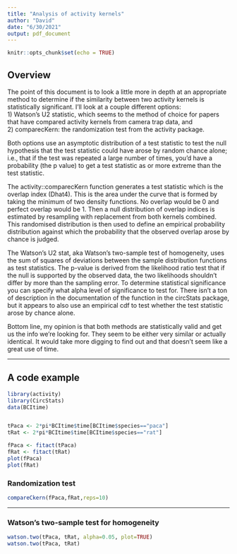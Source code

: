 ```yaml
---
title: "Analysis of activity kernels"
author: "David"
date: "6/30/2021"
output: pdf_document
---
```


```r
knitr::opts_chunk$set(echo = TRUE)
```

## Overview
The point of this document is to look a little more in depth at an appropriate method to determine if the similarity between two activity kernels is statistically significant. I'll look at a couple different options:  
1) Watson's U2 statistic, which seems to the method of choice for papers that have compared activity kernels from camera trap data, and   
2) comparecKern: the randomization test from the activity package.  

Both options use an asymptotic distribution of a test statistic to test the null hypothesis that the test statistic could have arose by random chance alone; i.e., that if the test was repeated a large number of times, you'd have a probability (the p value) to get a test statistic as or more extreme than the test statistic. 


The activity::comparecKern function generates a test statistic which is the overlap index (Dhat4). This is the area under the curve that is formed by taking the minimum of two density functions. No overlap would be 0 and perfect overlap would be 1. Then a null distribution of overlap indices is estimated by resampling with replacement from both kernels combined. This randomised distribution is then used to define an empirical probability distribution against which the probability that the observed overlap arose by chance is judged.

The Watson's U2 stat, aka Watson's two-sample test of homogeneity, uses the sum of squares of deviations between the sample distribution functions as test statistics. The p-value is derived from the likelihood ratio test that if the null is supported by the observed data, the two likelihoods shouldn't differ by more than the sampling error. To determine statistical significance you can specify what alpha level of significance to test for. There isn't a ton of description in the documentation of the function in the circStats package, but it appears to also use an empirical cdf to test whether the test statistic arose by chance alone.

Bottom line, my opinion is that both methods are statistically valid and get us the info we're looking for. They seem to be either very similar or actually identical. It would take more digging to find out and that doesn't seem like a great use of time.


***
## A code example



```r
library(activity)
library(CircStats)
data(BCItime)


tPaca <- 2*pi*BCItime$time[BCItime$species=="paca"]
tRat <- 2*pi*BCItime$time[BCItime$species=="rat"]

fPaca <- fitact(tPaca)
fRat <- fitact(tRat)
plot(fPaca)
plot(fRat)

```

### Randomization test

```r
compareCkern(fPaca,fRat,reps=10)
```

***


### Watson's two-sample test for homogeneity

```r
watson.two(tPaca, tRat, alpha=0.05, plot=TRUE)
watson.two(tPaca, tRat)
```

